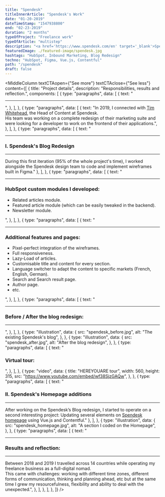 ```yaml
---
title: "Spendesk"
titleInnerArticle: "Spendesk's Work"
date: "01-20-2019"
dateTimeStamp: "1547938800"
end: "02-23-2019"
duration: "2 months"
typeOfProject: "Freelance work"
typeOfArticle: "multistep"
description: "<a href='https://www.spendesk.com/en' target='_blank'>Spendesk</a> is the all-in-one spend management platform built for employees and finance.<br><br>In 2019, their marketing team requested my support in a freelance frontend developer role.<br><br><b>Key outcomes:</b><ul><li>Code of the <a href='https://blog.spendesk.com/en' target='_blank'>whole new blog</a> in HubSpot.</li><li>Code of several elements on the <a href='https://www.spendesk.com/en-eu' target='_blank'>Spendesk's homepage</a> using Vue.js and Contentful.</li></ul>"
featuredImage: ./featured-image/spendesk.jpg
hashtags: "HubSpot, Inbound Marketing, Blog Redesign"
techno: "HubSpot, Figma, Vue.js, Contentful"
path: "/spendesk"
draft: false
---
```


<MiddleColumn
	textCTAopen={"See more"}
	textCTAclose={"See less"}
	content={[
		{
			title: "Project details",
			description: "Responsibilities, results and reflection.",
			components: [
				{
					type: "paragraphs",
					data: [
						{
							text: "<hr>",
						},
					],
				},
				{
					type: "paragraphs",
					data: [
						{
							text: "In 2019, I connected with <a href='https://www.linkedin.com/in/tawhitehead/' target='_blank'>Tim Whitehead</a>, the Head of Content at Spendesk.<br>His team was working on a complete redesign of their marketing suite and were looking for a developer to work on the frontend of their applications.",
						},
					],
				},
				{
					type: "paragraphs",
					data: [
						{
							text: "<hr><h3>I. Spendesk's Blog Redesign</h3><hr>During this first iteration (95% of the whole project's time), I worked alongside the Spendesk design team to code and implement wireframes ‌built in Figma."
						},
					],
				},
				{
					type: "paragraphs",
					data: [
						{
							text: "<hr><h3>HubSpot custom modules I developed:</h3><ul><li>Related articles module.</li><li>Featured article module (which can be easily tweaked in the backend).</li><li>Newsletter module.</li></ul>",
						},
					],
				},
				{
					type: "paragraphs",
					data: [
						{
							text: "<hr><h3>Additional features and pages:</h3><ul><li>Pixel-perfect integration of the wireframes.</li><li>Full responsiveness.</li><li>Lazy-Load of articles.</li><li>Customisable title and content for every section.</li><li>Language switcher to adapt the content to specific markets (French, English, German).</li><li>Search and Search result page.</li><li>Author page.</li><li>etc.</li></ul>",
						},
					],
				},
				{
					type: "paragraphs",
					data: [
						{
							text: "<hr><h3>Before / After the blog redesign:</h3><hr>",
						},
					],
				},
				{
					type: "illustration",
					data: {
						src: "spendesk_before.jpg",
						alt: "The existing Spendesk's blog",
					},
				},
				{
					type: "illustration",
					data: {
						src: "spendesk_after.jpg",
						alt: "After the blog redesign",
					},
				},
				{
					type: "paragraphs",
					data: [
						{
							text: "<h3>Virtual tour:</h3>",
						},
					],
				},
				{
					type: "video",
					data: {
						title: "HEREYOUARE tour",
						width: 560,
						height: 315,
						src: "https://www.youtube.com/embed/wf38SjzGAQw",
					},
				},
				{
					type: "paragraphs",
					data: [
						{
							text: "<br><h3>II. Spendesk's Homepage additions</h3><hr>After working on the Spendesk’s Blog redesign, I started to operate on a second interesting project: Updating several elements on <a href='https://www.spendesk.com/en' target='_blank'>Spendesk homepage</a> using Vue.js and Contentful."
						},
					],
				},
				{
					type: "illustration",
					data: {
						src: "spendesk_homepage.jpg",
						alt: "A section I coded on the Homepage",
					},
				},
				{
					type: "paragraphs",
					data: [
						{
							text: "<hr><h3>Results and reflection:</h3><hr>Between 2018 and 2019 I travelled across 14 countries while operating my freelance business as a full-digital nomad.<br>This came with challenges: working with different time zones, different forms of communication, thinking and planning ahead, etc but at the same time I grew my resourcefulness, flexibility and ability to deal with the unexpected.",
						},
					],
				},
			],
		},
	]}
/>
